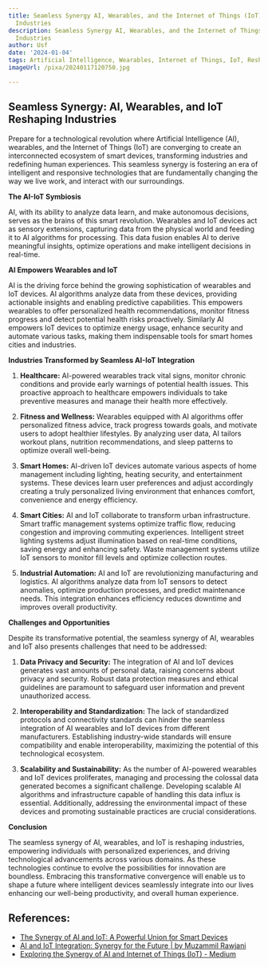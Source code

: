 ```yaml
---
title: Seamless Synergy AI, Wearables, and the Internet of Things (IoT) Reshaping
  Industries
description: Seamless Synergy AI, Wearables, and the Internet of Things (IoT) Reshaping
  Industries
author: Usf
date: '2024-01-04'
tags: Artificial Intelligence, Wearables, Internet of Things, IoT, Reshaping Industries
imageUrl: /pixa/20240117120750.jpg

---
```

## Seamless Synergy: AI,  Wearables, and IoT Reshaping Industries

Prepare  for a technological revolution  where Artificial Intelligence (AI), wearables, and the Internet of Things (IoT) are converging to create an interconnected ecosystem of smart devices, transforming industries  and  redefining human experiences. This seamless synergy is fostering an era of intelligent and responsive  technologies that are fundamentally changing the way we live work, and interact  with our surroundings.

**The AI-IoT  Symbiosis**

AI, with its ability to analyze data learn, and make autonomous decisions, serves as the brains of this smart revolution. Wearables and IoT devices act as sensory extensions, capturing data from the physical world and feeding it to AI algorithms  for processing. This data fusion enables AI to derive meaningful insights, optimize operations and make intelligent decisions in real-time.

**AI  Empowers Wearables and IoT**

AI is the driving  force behind  the growing sophistication of wearables  and IoT devices. AI algorithms analyze data from these devices,  providing actionable insights and enabling predictive capabilities. This empowers wearables to offer personalized health recommendations, monitor fitness progress and detect potential health risks proactively. Similarly AI empowers  IoT devices to optimize energy usage, enhance security and automate various tasks,  making them indispensable tools for smart homes cities and industries.

**Industries Transformed by Seamless AI-IoT Integration**

1. **Healthcare:** AI-powered wearables track vital signs, monitor chronic conditions and provide early warnings of potential health issues. This proactive  approach to healthcare empowers  individuals to take preventive measures and manage their health more effectively.

2. **Fitness and Wellness:** Wearables equipped with AI algorithms offer personalized fitness advice, track progress towards goals,  and motivate users to adopt healthier lifestyles. By analyzing user data,  AI tailors workout plans,  nutrition recommendations,  and sleep patterns to  optimize overall well-being.

3. **Smart Homes:** AI-driven IoT devices automate various aspects of home management including lighting, heating security, and entertainment systems. These devices learn user preferences  and adjust accordingly  creating a truly personalized living environment that enhances comfort, convenience and energy efficiency.

4. **Smart Cities:** AI and IoT collaborate to transform urban  infrastructure. Smart traffic management systems optimize traffic flow, reducing congestion and improving commuting experiences. Intelligent street lighting  systems adjust illumination based on real-time conditions, saving energy and enhancing safety. Waste management systems utilize IoT sensors to  monitor fill levels and optimize collection routes.

5. **Industrial Automation:** AI and IoT are revolutionizing  manufacturing  and logistics.  AI algorithms analyze data from IoT sensors to detect anomalies, optimize production processes, and  predict maintenance needs. This integration enhances efficiency reduces  downtime and improves overall productivity.

**Challenges  and Opportunities**

Despite its transformative potential, the seamless synergy of AI,  wearables and IoT  also presents challenges that need  to be addressed:

1. **Data Privacy and Security:**  The integration of AI and IoT devices generates vast amounts of personal data, raising concerns about privacy and security. Robust data protection measures and ethical guidelines are paramount to safeguard user information and prevent unauthorized access.

2. **Interoperability and Standardization:** The lack  of standardized protocols and connectivity standards can hinder the seamless integration of AI wearables and IoT  devices from different manufacturers. Establishing industry-wide standards will ensure compatibility and enable interoperability, maximizing the potential of  this technological  ecosystem.

3. **Scalability and Sustainability:** As the number of AI-powered wearables and IoT  devices proliferates,  managing and processing the colossal data generated becomes a significant challenge. Developing scalable AI algorithms and infrastructure capable of handling this  data  influx is essential.  Additionally,  addressing the environmental  impact of these devices and promoting sustainable practices are crucial considerations.

**Conclusion**

The seamless synergy  of AI,  wearables,  and IoT is  reshaping industries,  empowering individuals with personalized experiences, and driving technological advancements across various domains. As these technologies continue to evolve the possibilities for  innovation are  boundless. Embracing this transformative  convergence will  enable us to shape a future where intelligent devices seamlessly integrate  into our  lives enhancing our well-being  productivity, and  overall human experience.

## References:
- [The Synergy of AI and IoT: A Powerful Union for Smart Devices](https://www.linkedin.com/pulse/synergy-ai-iot-powerful-union-smart-devices-gaurav-mishra-8ajhc?trk=article-ssr-frontend-pulse_more-articles_related-content-card)
- [AI and IoT Integration: Synergy for the Future | by Muzammil Rawjani](https://medium.com/@muzammil.rawjani/ai-and-iot-integration-synergy-for-the-future-9115a1ec2caf)
- [Exploring the Synergy of AI and Internet of Things (IoT) - Medium](https://medium.com/@junaidaw567/exploring-the-synergy-of-ai-and-internet-of-things-iot-491b7165b39b)

